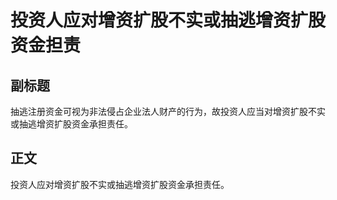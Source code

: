 # 投资人应对增资扩股不实或抽逃增资扩股资金担责
## 副标题
抽逃注册资金可视为非法侵占企业法人财产的行为，故投资人应当对增资扩股不实或抽逃增资扩股资金承担责任。
## 正文
投资人应对增资扩股不实或抽逃增资扩股资金承担责任。